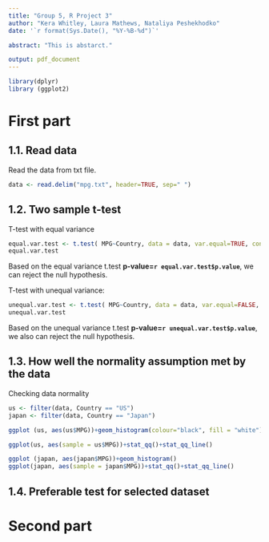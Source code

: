 ```yaml
---
title: "Group 5, R Project 3"
author: "Kera Whitley, Laura Mathews, Nataliya Peshekhodko"
date: '`r format(Sys.Date(), "%Y-%B-%d")`'

abstract: "This is abstarct."

output: pdf_document
---
```

```r
library(dplyr)
library (ggplot2)
```

# First part


## 1.1. Read data
Read the data from txt file.

```r
data <- read.delim("mpg.txt", header=TRUE, sep=" ")
```


## 1.2. Two sample t-test

T-test with equal variance 

```r
equal.var.test <- t.test( MPG~Country, data = data, var.equal=TRUE, conf.level=0.95)
equal.var.test
```

Based on the equal variance t.test **p-value=`r equal.var.test$p.value`**, we can reject the null hypothesis. 

T-test with unequal variance: 

```r
unequal.var.test <- t.test( MPG~Country, data = data, var.equal=FALSE, conf.level = 0.95)
unequal.var.test
```

Based on the unequal variance t.test **p-value=`r unequal.var.test$p.value`**, we also can reject the null hypothesis. 

## 1.3. How well the normality assumption met by the data

Checking data normality

```r
us <- filter(data, Country == "US")
japan <- filter(data, Country == "Japan")

ggplot (us, aes(us$MPG))+geom_histogram(colour="black", fill = "white") + stat_function(fun=dnorm, args = list (mean = mean (us$MPG), sd=sd(us$MPG)))

ggplot(us, aes(sample = us$MPG))+stat_qq()+stat_qq_line()

ggplot (japan, aes(japan$MPG))+geom_histogram()
ggplot(japan, aes(sample = japan$MPG))+stat_qq()+stat_qq_line()

```


## 1.4. Preferable test for selected dataset



# Second part

